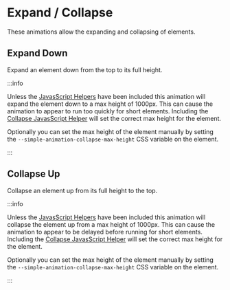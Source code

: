 
# Expand / Collapse

These animations allow the expanding and collapsing of elements.

## Expand Down

Expand an element down from the top to its full height.

:::info

Unless the [JavasScript Helpers](../javascript-helpers/index.mdx) have been included this animation will expand the element down to a max height of 1000px. This can cause the animation to appear to run too quickly for short elements. Including the [Collapse JavasScript Helper](../javascript-helpers/collapse.md) will set the correct max height for the element.

Optionally you can set the max height of the element manually by setting the `--simple-animation-collapse-max-height` CSS variable on the element.

:::

<AnimationExample animation="sa-expand-down" expandExample />

## Collapse Up

Collapse an element up from its full height to the top.

:::info

Unless the [JavasScript Helpers](../javascript-helpers/index.mdx) have been included this animation will collapse the element up from a max height of 1000px. This can cause the animation to appear to be delayed before running for short elements. Including the [Collapse JavasScript Helper](../javascript-helpers/collapse.md) will set the correct max height for the element.

Optionally you can set the max height of the element manually by setting the `--simple-animation-collapse-max-height` CSS variable on the element.

:::

<AnimationExample animation="sa-collapse-up" collapseExample />
